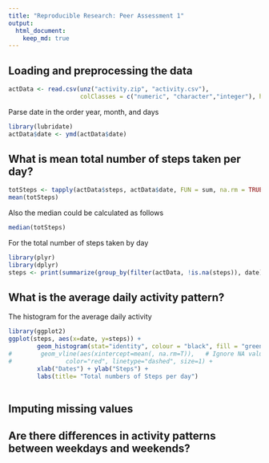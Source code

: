 ```yaml
---
title: "Reproducible Research: Peer Assessment 1"
output: 
  html_document:
    keep_md: true
---
```



## Loading and preprocessing the data
```r
actData <- read.csv(unz("activity.zip", "activity.csv"), 
                    colClasses = c("numeric", "character","integer"), header = T)
```

Parse date in the order year, month, and days 
```r
library(lubridate)
actData$date <- ymd(actData$date)
```

## What is mean total number of steps taken per day?
```r
totSteps <- tapply(actData$steps, actData$date, FUN = sum, na.rm = TRUE)
mean(totSteps)
```

Also the median could be calculated as follows

```r
median(totSteps)
```

For the total number of steps taken by day 
```r
library(plyr)
library(dplyr)
steps <- print(summarize(group_by(filter(actData, !is.na(steps)), date), steps = sum(steps)))

```
## What is the average daily activity pattern?
The histogram for the average daily activity

```r
library(ggplot2)
ggplot(steps, aes(x=date, y=steps)) + 
        geom_histogram(stat="identity", colour = "black", fill = "green") +
#        geom_vline(aes(xintercept=mean(, na.rm=T)),   # Ignore NA values for mean
#               color="red", linetype="dashed", size=1) +
        xlab("Dates") + ylab("Steps") + 
        labs(title= "Total numbers of Steps per day")
       
```



## Imputing missing values



## Are there differences in activity patterns between weekdays and weekends?

